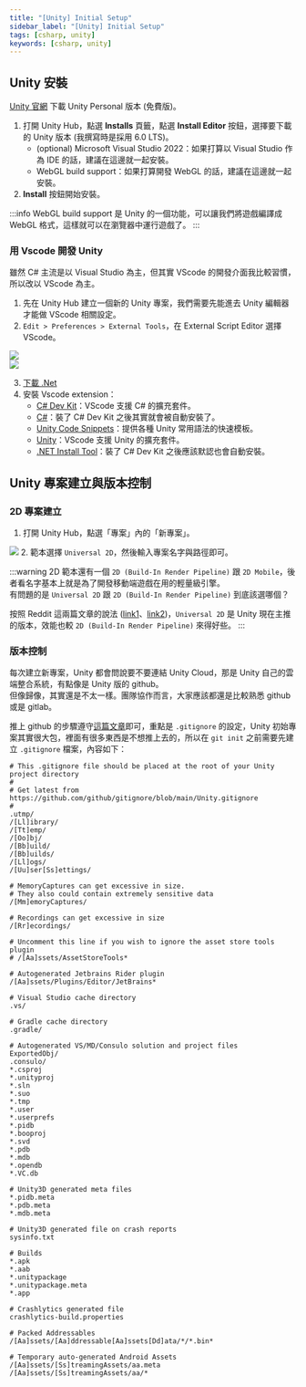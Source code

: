 ```yaml
---
title: "[Unity] Initial Setup"
sidebar_label: "[Unity] Initial Setup"
tags: [csharp, unity]
keywords: [csharp, unity]
---
```


## Unity 安裝
[Unity 官網](https://unity.com/products) 下載 Unity Personal 版本 (免費版)。

1. 打開 Unity Hub，點選 **Installs** 頁籤，點選 **Install Editor** 按鈕，選擇要下載的 Unity 版本 (我撰寫時是採用 6.0 LTS)。
    - (optional) Microsoft Visual Studio 2022：如果打算以 Visual Studio 作為 IDE 的話，建議在這邊就一起安裝。
    - WebGL build support：如果打算開發 WebGL 的話，建議在這邊就一起安裝。
2. **Install** 按鈕開始安裝。

:::info
WebGL build support 是 Unity 的一個功能，可以讓我們將遊戲編譯成 WebGL 格式，這樣就可以在瀏覽器中運行遊戲了。
:::

### 用 Vscode 開發 Unity
雖然 C# 主流是以 Visual Studio 為主，但其實 VScode 的開發介面我比較習慣，所以改以 VScode 為主。

1. 先在 Unity Hub 建立一個新的 Unity 專案，我們需要先能進去 Unity 編輯器才能做 VScode 相關設定。
2. `Edit > Preferences > External Tools`，在 External Script Editor 選擇 VScode。

![](./img/01-01_unity_install.png)  
![](./img/01-02_unity.png)

3. [下載 .Net](https://dotnet.microsoft.com/zh-tw/download)
4. 安裝 Vscode extension：
    - [C# Dev Kit](https://marketplace.visualstudio.com/items/?itemName=ms-dotnettools.csdevkit)：VScode 支援 C# 的擴充套件。
    - [C#](https://marketplace.visualstudio.com/items/?itemName=ms-dotnettools.csharp)：裝了 C# Dev Kit 之後其實就會被自動安裝了。
    - [Unity Code Snippets](https://marketplace.visualstudio.com/items/?itemName=kleber-swf.unity-code-snippets)：提供各種 Unity 常用語法的快速模板。
    - [Unity](https://marketplace.visualstudio.com/items/?itemName=VisualStudioToolsForUnity.vstuc)：VScode 支援 Unity 的擴充套件。
    - [.NET Install Tool](https://marketplace.visualstudio.com/items/?itemName=ms-dotnettools.vscode-dotnet-runtime)：裝了 C# Dev Kit 之後應該默認也會自動安裝。

## Unity 專案建立與版本控制
### 2D 專案建立
1. 打開 Unity Hub，點選「專案」內的「新專案」。

![](./img/01-03_unity.png)
2. 範本選擇 `Universal 2D`，然後輸入專案名字與路徑即可。

:::warning
2D 範本還有一個 `2D (Build-In Render Pipeline)` 跟 `2D Mobile`，後者看名字基本上就是為了開發移動端遊戲在用的輕量級引擎。  
有問題的是 `Universal 2D` 跟 `2D (Build-In Render Pipeline)` 到底該選哪個？

按照 Reddit 這兩篇文章的說法 ([link1](https://www.reddit.com/r/Unity2D/comments/1c984zb/whats_the_difference_between_universal_2d_and/?rdt=63925)、[link2](https://www.reddit.com/r/Unity2D/comments/1547o0a/whats_the_difference_between_2d_and_2d_urp/?show=original))，`Universal 2D` 是 Unity 現在主推的版本，效能也較 `2D (Build-In Render Pipeline)` 來得好些。
:::

### 版本控制
每次建立新專案，Unity 都會問說要不要連結 Unity Cloud，那是 Unity 自己的雲端整合系統，有點像是 Unity 版的 github。  
但像歸像，其實還是不太一樣。團隊協作而言，大家應該都還是比較熟悉 github 或是 gitlab。

推上 github 的步驟遵守[這篇文章](../../01-Env/02-git.mdx)即可，重點是 `.gitignore` 的設定，Unity 初始專案其實很大包，裡面有很多東西是不想推上去的，所以在 `git init` 之前需要先建立 `.gitignore` 檔案，內容如下：

```gitignore
# This .gitignore file should be placed at the root of your Unity project directory
#
# Get latest from https://github.com/github/gitignore/blob/main/Unity.gitignore
#
.utmp/
/[Ll]ibrary/
/[Tt]emp/
/[Oo]bj/
/[Bb]uild/
/[Bb]uilds/
/[Ll]ogs/
/[Uu]ser[Ss]ettings/

# MemoryCaptures can get excessive in size.
# They also could contain extremely sensitive data
/[Mm]emoryCaptures/

# Recordings can get excessive in size
/[Rr]ecordings/

# Uncomment this line if you wish to ignore the asset store tools plugin
# /[Aa]ssets/AssetStoreTools*

# Autogenerated Jetbrains Rider plugin
/[Aa]ssets/Plugins/Editor/JetBrains*

# Visual Studio cache directory
.vs/

# Gradle cache directory
.gradle/

# Autogenerated VS/MD/Consulo solution and project files
ExportedObj/
.consulo/
*.csproj
*.unityproj
*.sln
*.suo
*.tmp
*.user
*.userprefs
*.pidb
*.booproj
*.svd
*.pdb
*.mdb
*.opendb
*.VC.db

# Unity3D generated meta files
*.pidb.meta
*.pdb.meta
*.mdb.meta

# Unity3D generated file on crash reports
sysinfo.txt

# Builds
*.apk
*.aab
*.unitypackage
*.unitypackage.meta
*.app

# Crashlytics generated file
crashlytics-build.properties

# Packed Addressables
/[Aa]ssets/[Aa]ddressable[Aa]ssets[Dd]ata/*/*.bin*

# Temporary auto-generated Android Assets
/[Aa]ssets/[Ss]treamingAssets/aa.meta
/[Aa]ssets/[Ss]treamingAssets/aa/*
```